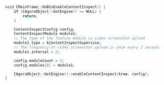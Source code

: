<PlatformWrapper platform="windows">

```cpp
void CMainFrame::OnBtnEnableContentInspect() {
    if (CAgoraObject::GetEngine() == NULL) {
        return;
    }

    ContentInspectConfig config;
    ContentInspectModule module1;
    // The type of the feature module is video screenshot upload
    module1.type = kContentInspectSupervise;
    // The frequency of video screenshot upload is once every 2 seconds
    module1.interval = 2;

    config.moduleCount = 1;
    config.modules[0] = module1;

    CAgoraObject::GetEngine()->enableContentInspect(true, config);
}
```
</PlatformWrapper>